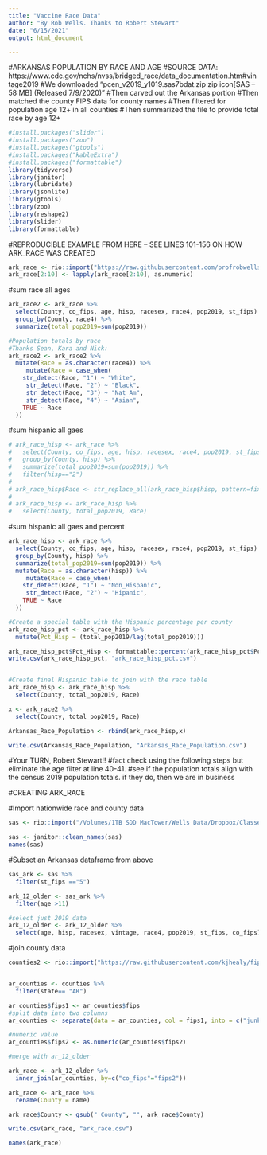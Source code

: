 ```yaml
---
title: "Vaccine Race Data"
author: "By Rob Wells. Thanks to Robert Stewart"
date: "6/15/2021"
output: html_document

---
```


#ARKANSAS POPULATION BY RACE AND AGE
#SOURCE DATA: https://www.cdc.gov/nchs/nvss/bridged_race/data_documentation.htm#vintage2019
#We downloaded "pcen_v2019_y1019.sas7bdat.zip zip icon[SAS – 58 MB] (Released 7/9/2020)"
#Then carved out the Arkansas portion
#Then matched the county FIPS data for county names
#Then filtered for population age 12+ in all counties
#Then summarized the file to provide total race by age 12+

```r
#install.packages("slider")
#install.packages("zoo")
#install.packages("gtools")
#install.packages("kableExtra")
#install.packages("formattable")
library(tidyverse)
library(janitor)
library(lubridate)
library(jsonlite)
library(gtools)
library(zoo)  
library(reshape2)
library(slider)
library(formattable)

```



#REPRODUCIBLE EXAMPLE FROM HERE -- SEE LINES 101-156 ON HOW ARK_RACE WAS CREATED
```r

ark_race <- rio::import("https://raw.githubusercontent.com/profrobwells/CovidFall2020/master/ark_race.csv")
ark_race[2:10] <- lapply(ark_race[2:10], as.numeric)

```


#sum race all ages
```r
ark_race2 <- ark_race %>% 
  select(County, co_fips, age, hisp, racesex, race4, pop2019, st_fips) %>% 
  group_by(County, race4) %>% 
  summarize(total_pop2019=sum(pop2019))


```


```r
#Population totals by race
#Thanks Sean, Kara and Nick:
ark_race2 <- ark_race2 %>%
  mutate(Race = as.character(race4)) %>%   
     mutate(Race = case_when(
    str_detect(Race, "1") ~ "White",
     str_detect(Race, "2") ~ "Black",
     str_detect(Race, "3") ~ "Nat_Am",
     str_detect(Race, "4") ~ "Asian",
    TRUE ~ Race
  ))
```

#sum hispanic all gaes
```r
# ark_race_hisp <- ark_race %>% 
#   select(County, co_fips, age, hisp, racesex, race4, pop2019, st_fips) %>% 
#   group_by(County, hisp) %>% 
#   summarize(total_pop2019=sum(pop2019)) %>% 
#   filter(hisp=="2") 
# 
# ark_race_hisp$Race <- str_replace_all(ark_race_hisp$hisp, pattern=fixed('2'), replacement=fixed('Hispanic') )
# 
# ark_race_hisp <- ark_race_hisp %>% 
#   select(County, total_pop2019, Race)

```


#sum hispanic all gaes and percent
```r
ark_race_hisp <- ark_race %>% 
  select(County, co_fips, age, hisp, racesex, race4, pop2019, st_fips) %>% 
  group_by(County, hisp) %>% 
  summarize(total_pop2019=sum(pop2019)) %>% 
  mutate(Race = as.character(hisp)) %>%   
     mutate(Race = case_when(
    str_detect(Race, "1") ~ "Non_Hispanic",
     str_detect(Race, "2") ~ "Hipanic",
    TRUE ~ Race
  ))

#Create a special table with the Hispanic percentage per county
ark_race_hisp_pct <- ark_race_hisp %>% 
  mutate(Pct_Hisp = (total_pop2019/lag(total_pop2019)))

ark_race_hisp_pct$Pct_Hisp <- formattable::percent(ark_race_hisp_pct$Pct_Hisp)
write.csv(ark_race_hisp_pct, "ark_race_hisp_pct.csv")


#Create final Hispanic table to join with the race table
ark_race_hisp <- ark_race_hisp %>% 
  select(County, total_pop2019, Race)

```

```r

x <- ark_race2 %>% 
  select(County, total_pop2019, Race)

Arkansas_Race_Population <- rbind(ark_race_hisp,x)

write.csv(Arkansas_Race_Population, "Arkansas_Race_Population.csv")

```


#Your TURN, Robert Stewart!!
#fact check using the following steps but eliminate the age filter at line 40-41. 
#see if the population totals align with the census 2019 population totals. if they do, then we are in business

#CREATING ARK_RACE

#Import nationwide race and county data
```r
sas <- rio::import("/Volumes/1TB SDD MacTower/Wells Data/Dropbox/Classes/Data Fall 2020/ArkansasCovid/Vaccine Race Data/pcen_v2019_y1019.sas7bdat")

sas <- janitor::clean_names(sas)
names(sas)

```

#Subset an Arkansas dataframe from above
```r
sas_ark <- sas %>% 
  filter(st_fips =="5")

ark_12_older <- sas_ark %>% 
  filter(age >11)

#select just 2019 data
ark_12_older <- ark_12_older %>% 
  select(age, hisp, racesex, vintage, race4, pop2019, st_fips, co_fips)

```

#join county data
```r

counties2 <- rio::import("https://raw.githubusercontent.com/kjhealy/fips-codes/master/state_and_county_fips_master.csv")


ar_counties <- counties %>% 
  filter(state== "AR")

ar_counties$fips1 <- ar_counties$fips
#split data into two columns
ar_counties <- separate(data = ar_counties, col = fips1, into = c("junk", "fips2"), sep = "5", extra = "merge", fill = "right")

#numeric value
ar_counties$fips2 <- as.numeric(ar_counties$fips2)

#merge with ar_12_older

ark_race <- ark_12_older %>% 
  inner_join(ar_counties, by=c("co_fips"="fips2"))

ark_race <- ark_race %>% 
  rename(County = name)

ark_race$County <- gsub(" County", "", ark_race$County)

write.csv(ark_race, "ark_race.csv")

names(ark_race)
```


